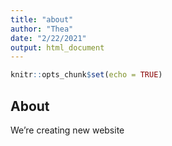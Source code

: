 ```yaml
---
title: "about"
author: "Thea"
date: "2/22/2021"
output: html_document
---
```


```r
knitr::opts_chunk$set(echo = TRUE)
```

## About

We're creating new website
